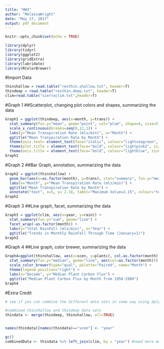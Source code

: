 ```yaml
---
title: "HW3"
author: "MelainaWright"
date: "May 17, 2017"
output: pdf_document
---
```


```r
knitr::opts_chunk$set(echo = TRUE)
```

```r

library(dplyr)
library(tidyr)
library(ggplot2)
library(gridExtra)
library(lubridate)
library(RColorBrewer)

```

#Import Data
```r

thinshallow = read.table("resthin.shallow.txt", header=T)
thindeep = read.table("resthin.deep.txt", header=T)
clim=read.table("sierraclim.txt",header=T)

```

#Graph 1
##Scatterplot, changing plot colors and shapes, summarizing the data
```r

Graph1 = ggplot(thindeep, aes(x=month, y=trans)) +
  stat_summary(fun.y="mean", geom="point", col="plum", shape=6, size=5) +
  scale_x_continuous(breaks=seq(0,12,1)) +
  labs(y="Mean Transpiration Rate (mls/min)", x="Month") +
  ggtitle("Mean Transpiration Rate by Month") +
  theme(axis.text= element_text(face="italic", colour="lightseagreen", size=10)) +
  theme(plot.title = element_text(face="bold", colour="lightpink2", size=20)) +
  theme(axis.title = element_text(face="bold", colour="lightblue", size=15))
Graph1

```


#Graph 2
##Bar Graph, annotation, summarizing the data
```r

Graph2 = ggplot(thinshallow) +
  geom_bar(aes(x=as.factor(month), y=trans), stat="summary", fun.y="mean", fill="navy") +
  labs(x="Month", y="Mean Transpiration Rate (mls/min)") +
  ggtitle("Mean Transpiration Rate by Month") +
  annotate("text", x=5, y= 2.18, label="Maximum Value=2.15", colour="tomato", size=4)
Graph2

```


#Graph 3
##Line graph, facet, summarizing the data
```r

Graph3 = ggplot(clim, aes(x=year, y=rain)) +
  stat_summary(fun.y="sum", geom="line") +
  facet_wrap(~as.factor(month)) +
  labs(y="Total RainFall (mls/min)", x="Year") +
  ggtitle("Trends in Monthly RainFall Through Time (January=1)")
Graph3

```


#Graph 4
##Line graph, color brewer, summarizing the data
```r

Graph4=ggplot(thinshallow, aes(x=scen, y=plantc), col.as.factor(month)) +
  stat_summary(fun.y="median", geom="line", aes(col=as.factor(month))) +
  scale_color_brewer(type="qual", palette="Paired", name="Month") +
  theme(legend.position="right") +
  labs(x="Decade", y="Median Plant Carbon Flux") +
  ggtitle("Median Plant Carbon Flux by Month from 1950-1980")
Graph4

```


#Extra Credit
```r
# see if you can combine the different data sets in some way using dplyr tools

#combined thinshallow and thindeep data sets
thindata <- merge(thindeep, thinshallow, all=TRUE)


names(thindata)[names(thindata)=="scen"] <- "year"

gc()
combinedData <- thindata %>% left_join(clim, by = "year") #need more memory on my computer to combine the thindata and clim datasets


```